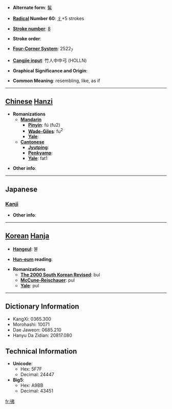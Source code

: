 * '''Alternate form''': [[髴]]

* '''[[Wiktionary:Chinese radical index| Radical]] Number 60''': [[Wiktionary:Chinese radical index 彳|彳]]+5 strokes

* '''[[Wiktionary:Chinese total strokes index|Stroke number]]''': [[Wiktionary:Chinese total strokes index 8|8]]

* '''Stroke order''': 

* '''[[Wiktionary:Chinese four corner index|Four-Corner System]]''': 2522<sub>7</sub>

* '''[[Wiktionary:Chinese Cangjie index|Cangjie input]]''': 竹人中中弓 (HOLLN)

* '''Graphical Significance and Origin''': 

* '''Common Meaning''': resembling, like, as if

----

== [[Chinese]] [[Hanzi]] ==

* '''Romanizations'''
** '''[[Mandarin]]'''
*** '''[[Pinyin]]''': fú (fu2)
*** '''[[Wade-Giles]]''': fu<sup>2</sup>
*** '''[[Yale]]''': 
** '''[[Cantonese]]'''
*** '''[[Jyutping]]''':
*** '''[[Penkyamp]]''': 
*** '''[[Yale]]''': fat1

* '''Other info''': 

----

==Japanese==
===[[Kanji]]===
{{kanji|on readings=[[ふつ]] (futsu), [[ふち]] (fuchi)
|kun readings=[[にかよう]] (nikayou), [[ほのか]] (honoka)
}}

* '''Other info''':  

----

== [[Korean]] [[Hanja]] ==

* '''[[Hangeul]]''': 불

* '''[[Hun-eum]] reading''': 

* '''Romanizations'''
** '''[[The 2000 South Korean Revised Romanization|The 2000 South Korean Revised]]''': bul
** '''[[McCune-Reischauer]]''': pul
** '''[[Yale]]''': pul

----

== Dictionary Information ==

* KangXi: 0365.300
* Morohashi: 10071
* Dae Jaweon: 0685.210
* Hanyu Da Zidian: 20817.080

== Technical Information ==

* '''Unicode''':
** Hex: 5F7F
** Decimal: 24447
* '''Big5''':
** Hex: A9BB
** Decimal: 43451

[[fr:彿]]